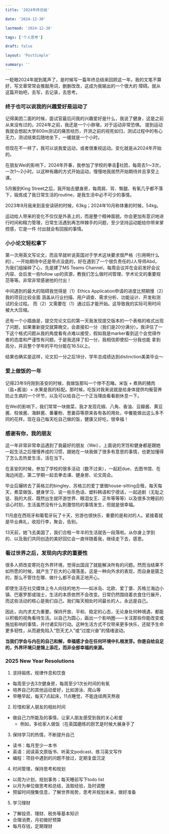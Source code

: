 ```yaml
---
title: '2024年终总结'

date: '2024-12-30'

lastmod: '2024-12-30'

tags: ['个人思考']

draft: false

layout: 'PostSimple'

summary: ''
---
```


一眨眼2024年就到尾声了，是时候写一篇年终总结来回顾这一年。我的文笔不算好，写文章常常会推敲用词，删删改改，这成为我输出的一个很大的
障碍。就从这篇开始吧，去写，去记录，去思考。

### 终于也可以说我的兴趣爱好是运动了

记得美团二面的时候，面试官最后问我的兴趣爱好是什么，我说了健身，这是之前从来没有过的。2024年之前，我还是一个小胖墩，对于运动非常恐惧。
提到运动我就会想起大学800m测试的痛苦经历，开测之前的视死如归，测试过程中的有心无力，测试结束后随地坐下，一缓就是一个小时。

但现在不一样了，我可以说我爱运动，或者很重视运动。变化就是从2024年开始的。

在朋友Wei的影响下，2024年开春，我参加了学校的拳击🥊社团，每周去1～3次，一次1～2小时。以这种有趣的方式开始运动，慢慢地我居然开始期待并且享受上课。

5月搬到King Street之后，我开始去健身房，每周肩、背、臀腿、有氧几乎都不落下，锻炼成了我日常生活的routine，是我生活中必不可少的事情。

2023年9月我来到圣安读研的时候，63kg；2024年10月称体重的时候，54kg。

运动给人带来的变化不仅仅是外表上的，而是整个精神面貌。你会更加有意识地进行时间和精力管理，日常生活遇到再怎样棘手的问题，至少坚持运动能给你带来掌控感，它是一件
付出就会有回报的事情。

### 小小论文轻松拿下

第一次用英文写论文，而且早就听说英国对于学术这块要求很严格（引用啊什么的），一开始期待中还是带点没底的，好在遇到了一个很负责任的J人导师Abd，
为我们组操碎了心，先是建了MS Teams Channel，每周会议并在会前发好会议内容、会后发一些follow up的资源，教我们怎么做时间管理、学术论文的重要规范等等。非常非常感谢他的付出！

中间遇到的最大的阻碍我觉得是（1）Ethics Application申请的进度比预期慢（2）我的项目比较全面 涵盖从行业扫描、用户调查、需求分析、功能设计、开发和测试的全过程。
而（2）又需要在（1）通过后才能开始。这导致我的实际可用时间被大大压缩。

还有一个小插曲是，提交完论文后的第一天我发现提交版本的一个表格的格式出现了问题，如果重新提交就算晚交，会直接扣一分（我们是20分满分）。我评估了一下这个格式问题从我的角度看有点难以接受，假如我是marker看到这个会觉得作者的态度和严谨性有问题。于是我选择了扣一分，我相信即使扣一分我也能
拿到高分，并且整个学年的平均分能在16.5以上。

结果也确实是这样，论文扣一分之后18分，学年总成绩达到distinction美美毕业～

### 爱上做饭的一年

记得23年9月刚到圣安的时候，我做饭那叫一个惨不忍睹。米饭 + 煮熟的猪肉（盐+酱油）+ 水果是我的标配。那时候，吃饭对我来说就是给身体提供均衡营养防止生病的一个环节，以及可以给自己一个正当理由看看剧休息一下。

在Wei的影响下，我们常常一块做菜，我才发现花椒、八角、香油、豆瓣酱、黄豆酱、柱侯酱、海鲜酱、番薯粉、葱姜蒜等原来各有各的用处，中餐能做出这么多不同的花样。现在自己每天吃自己做的饭，健康又好吃，很幸福！

### 感谢有你，我的朋友

这一年非常非常幸运遇到了我最好的朋友（Wei），上面说的烹饪和健身都是跟她一起生活之后慢慢养成的习惯，跟她在一块我做了很多有意思的事情，也更加懂得了怎么去热爱生活，活在当下。

在圣安的时候，参加了学校的很多活动（数不过来），一起赶due、去图书馆、在海边闲逛，第二学期一起去拳击课、健身房、论文周会。

毕业后辗转去了英格兰的bingley、苏格兰的爱丁堡做house-sitting合租，每天每天，煮菜做饭、健身学习、说一些乐色话、塑料韩语和宁德话，一起追剧（无耻之徒、我的大叔、既然出生就环游世界、眼泪女王、正年等等等）以及很多次睡前的谈心时刻，生活虽然没有什么刺激惊险的事情发生，但就是很幸福。

11月底在西班牙和葡萄牙玩了十天，穷游也很快乐，重要的是和对的人。紧接着就是毕业典礼，收拾行李，聚会，告别。

13天前，她飞去美国了，我们合租一年半的生活就告一段落啦。从你身上学到的、以及我们共同创造的美好回忆会一直伴随着我，继续走下去，感恩。

### 看过世界之后，发现向内求的重要性

很多人把改变寄托在外界环境，觉得出国润了就能解决所有的问题。然而当结果不如所愿的时候，就产生了巨大的心理落差。这是一种向外求的表现，而自身是匮乏的，那么不管住在哪、做什么都不会真正地开心。

即使生活在社交媒体上令人向往的地方——如冰岛、北欧、爱丁堡、苏格兰海边小镇、巴塞罗那或瑞士，生活的本质依然不会改变。日常仍然围绕着衣食住行展开，而这些活动的核心是我们自己。我们每天相处时间最长的人，永远是自己。

因此，向内求尤为重要。保持开放、平和、稳定的心态，无论身处何种境遇，都能以积极的视角看待生活。以自己为圆心，画出一个影响圈——关注那些你能改变或施加影响的事情，并付诸实际行动。这种生活方式不仅带来更多快乐，还赋予生命更多韧性，从而避免陷入“怨天尤人”或“过度兴奋”的情绪波动。

**当我们学会与内在的自己和解，幸福感才会在任何环境中扎根发芽。你是自给自足的，外界环境只是锦上添花，而非全部幸福的来源。**

### 2025 New Year Resolutions

1. 坚持锻炼，规律作息和饮食

- 每周至少去3次健身房，每周至少1次长时间的有氧
- 培养自己的其他运动爱好，比如游泳、爬山等
- 早睡早起，每天7点起床，11点睡觉，不能连续两天熬夜

2. 珍惜和家人朋友的相处时间

- 做自己力所能及的事情，让家人朋友感受到我的关心和爱
  - 例如，多给家人做饭（在英国磨练的厨艺是时候大展身手了

3. 保持学习的热情，不断提升自己

- 读书：每月至少一本书
- 英语：阅读英文原版书、听英文podcast、练习英文写作
- 编程：项目中遇到的问题不放过，定期复盘沉淀

4. 时间管理，保持思考和规划

- 以周为计划，规划事务；每天睡前写下todo list
- 以月为单位做思考和总结，汲取经验，及时调整
- 预留时间搜集信息，了解世界局势，思考并规划未来，做好准备

5. 学习理财

- 了解投资、理财、税务等基本知识
- 合理消费，月初做好预算
- 每月存钱，定期理财

